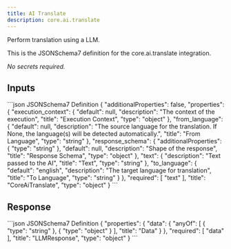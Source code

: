 ```yaml
---
title: AI Translate
description: core.ai.translate
---
```


Perform translation using a LLM.

This is the JSONSchema7 definition for the core.ai.translate integration.

_No secrets required._

## Inputs

<CodeGroup>
```json JSONSchema7 Definition
{
    "additionalProperties": false,
    "properties": {
        "execution_context": {
            "default": null,
            "description": "The context of the execution",
            "title": "Execution Context",
            "type": "object"
        },
        "from_language": {
            "default": null,
            "description": "The source language for the translation. If None, the language(s) will be detected automatically.",
            "title": "From Language",
            "type": "string"
        },
        "response_schema": {
            "additionalProperties": {
                "type": "string"
            },
            "default": null,
            "description": "Shape of the response",
            "title": "Response Schema",
            "type": "object"
        },
        "text": {
            "description": "Text passed to the AI",
            "title": "Text",
            "type": "string"
        },
        "to_language": {
            "default": "english",
            "description": "The target language for translation",
            "title": "To Language",
            "type": "string"
        }
    },
    "required": [
        "text"
    ],
    "title": "CoreAiTranslate",
    "type": "object"
}
```

</CodeGroup>

## Response

<CodeGroup>
```json JSONSchema7 Definition
{
    "properties": {
        "data": {
            "anyOf": [
                {
                    "type": "string"
                },
                {
                    "type": "object"
                }
            ],
            "title": "Data"
        }
    },
    "required": [
        "data"
    ],
    "title": "LLMResponse",
    "type": "object"
}
```

</CodeGroup>
